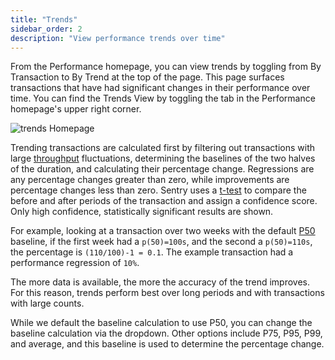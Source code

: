 ```yaml
---
title: "Trends"
sidebar_order: 2
description: "View performance trends over time"
---
```


From the Performance homepage, you can view trends by toggling from By Transaction to By Trend at the top of the page. This page surfaces transactions that have had significant changes in their performance over time. You can find the Trends View by toggling the tab in the Performance homepage's upper right corner.

![trends Homepage](trend-lists.png)

Trending transactions are calculated first by filtering out transactions with large [throughput](/product/performance/metrics/#throughput-total-tpm-tps) fluctuations, determining the baselines of the two halves of the duration, and calculating their percentage change. Regressions are any percentage changes greater than zero, while improvements are percentage changes less than zero.
Sentry uses a [t-test](https://academic.oup.com/beheco/article/17/4/688/215960) to compare the before and after periods of the transaction and assign a confidence score. Only high confidence, statistically significant results are shown.

For example, looking at a transaction over two weeks with the default [P50](/product/performance/metrics/#average-transaction-duration) baseline, if the first week had a `p(50)=100s`, and the second a `p(50)=110s`, the percentage is `(110/100)-1 = 0.1`. The example transaction had a performance regression of `10%`.

The more data is available, the more the accuracy of the trend improves. For this reason, trends perform best over long periods and with transactions with large counts.

While we default the baseline calculation to use P50, you can change the baseline calculation via the dropdown. Other options include P75, P95, P99, and average, and this baseline is used to determine the percentage change.
